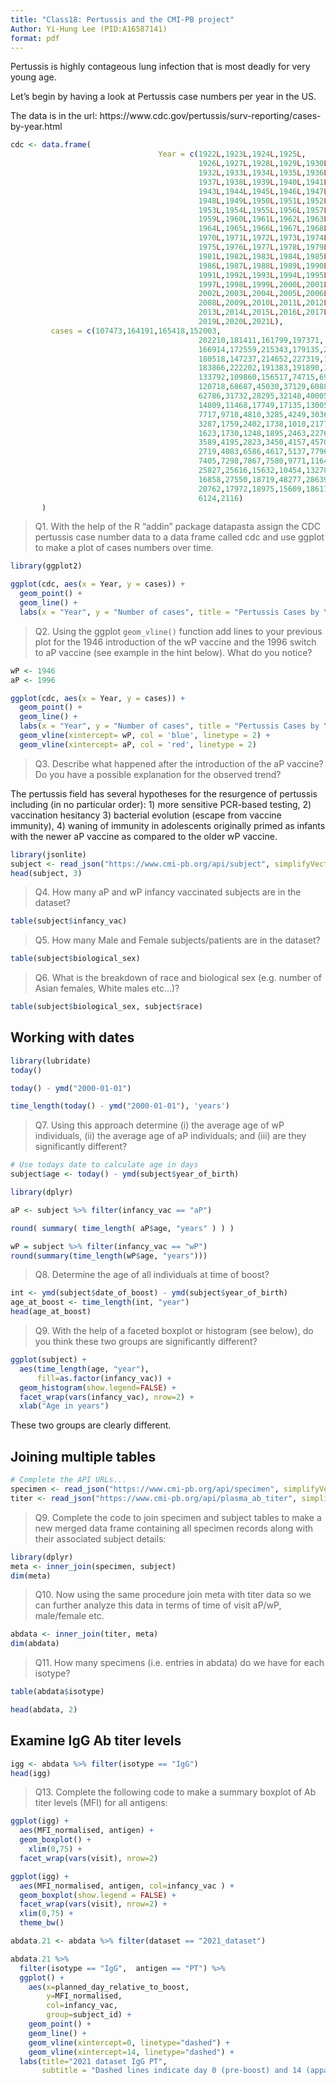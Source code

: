 ```yaml
---
title: "Class18: Pertussis and the CMI-PB project"
Author: Yi-Hung Lee (PID:A16587141)
format: pdf
---
```


Pertussis is highly contageous lung infection that is most deadly for very young age.

Let's begin by having a look at Pertussis case numbers per year in the US.

The data is in the url: https://www.cdc.gov/pertussis/surv-reporting/cases-by-year.html

```r
cdc <- data.frame(
                                 Year = c(1922L,1923L,1924L,1925L,
                                          1926L,1927L,1928L,1929L,1930L,1931L,
                                          1932L,1933L,1934L,1935L,1936L,
                                          1937L,1938L,1939L,1940L,1941L,1942L,
                                          1943L,1944L,1945L,1946L,1947L,
                                          1948L,1949L,1950L,1951L,1952L,
                                          1953L,1954L,1955L,1956L,1957L,1958L,
                                          1959L,1960L,1961L,1962L,1963L,
                                          1964L,1965L,1966L,1967L,1968L,1969L,
                                          1970L,1971L,1972L,1973L,1974L,
                                          1975L,1976L,1977L,1978L,1979L,1980L,
                                          1981L,1982L,1983L,1984L,1985L,
                                          1986L,1987L,1988L,1989L,1990L,
                                          1991L,1992L,1993L,1994L,1995L,1996L,
                                          1997L,1998L,1999L,2000L,2001L,
                                          2002L,2003L,2004L,2005L,2006L,2007L,
                                          2008L,2009L,2010L,2011L,2012L,
                                          2013L,2014L,2015L,2016L,2017L,2018L,
                                          2019L,2020L,2021L),
         cases = c(107473,164191,165418,152003,
                                          202210,181411,161799,197371,
                                          166914,172559,215343,179135,265269,
                                          180518,147237,214652,227319,103188,
                                          183866,222202,191383,191890,109873,
                                          133792,109860,156517,74715,69479,
                                          120718,68687,45030,37129,60886,
                                          62786,31732,28295,32148,40005,
                                          14809,11468,17749,17135,13005,6799,
                                          7717,9718,4810,3285,4249,3036,
                                          3287,1759,2402,1738,1010,2177,2063,
                                          1623,1730,1248,1895,2463,2276,
                                          3589,4195,2823,3450,4157,4570,
                                          2719,4083,6586,4617,5137,7796,6564,
                                          7405,7298,7867,7580,9771,11647,
                                          25827,25616,15632,10454,13278,
                                          16858,27550,18719,48277,28639,32971,
                                          20762,17972,18975,15609,18617,
                                          6124,2116)
       )
```

> Q1. With the help of the R “addin” package datapasta assign the CDC pertussis case number data to a data frame called cdc and use ggplot to make a plot of cases numbers over time.

```r
library(ggplot2)

ggplot(cdc, aes(x = Year, y = cases)) +
  geom_point() +
  geom_line() +
  labs(x = "Year", y = "Number of cases", title = "Pertussis Cases by Year")

```

> Q2. Using the ggplot `geom_vline()` function add lines to your previous plot for the 1946 introduction of the wP vaccine and the 1996 switch to aP vaccine (see example in the hint below). What do you notice?

```r
wP <- 1946
aP <- 1996

ggplot(cdc, aes(x = Year, y = cases)) +
  geom_point() +
  geom_line() +
  labs(x = "Year", y = "Number of cases", title = "Pertussis Cases by Year")+
  geom_vline(xintercept= wP, col = 'blue', linetype = 2) +
  geom_vline(xintercept= aP, col = 'red', linetype = 2)
```

> Q3. Describe what happened after the introduction of the aP vaccine? Do you have a possible explanation for the observed trend?

The pertussis field has several hypotheses for the resurgence of pertussis including (in no particular order): 1) more sensitive PCR-based testing, 2) vaccination hesitancy 3) bacterial evolution (escape from vaccine immunity), 4) waning of immunity in adolescents originally primed as infants with the newer aP vaccine as compared to the older wP vaccine.

```r
library(jsonlite)
subject <- read_json("https://www.cmi-pb.org/api/subject", simplifyVector = TRUE)
head(subject, 3)
```

> Q4. How many aP and wP infancy vaccinated subjects are in the dataset?

```r
table(subject$infancy_vac)
```

> Q5. How many Male and Female subjects/patients are in the dataset?

```r
table(subject$biological_sex)
```

> Q6. What is the breakdown of race and biological sex (e.g. number of Asian females, White males etc…)?

```r
table(subject$biological_sex, subject$race) 
```
## Working with dates
```r
library(lubridate)
today()
```
```r
today() - ymd("2000-01-01")
```

```r
time_length(today() - ymd("2000-01-01"), 'years')
```

> Q7. Using this approach determine (i) the average age of wP individuals, (ii) the average age of aP individuals; and (iii) are they significantly different?

```r
# Use todays date to calculate age in days
subject$age <- today() - ymd(subject$year_of_birth)
```
```r
library(dplyr)

aP <- subject %>% filter(infancy_vac == "aP")

round( summary( time_length( aP$age, "years" ) ) )
```
```r
wP = subject %>% filter(infancy_vac == "wP")
round(summary(time_length(wP$age, "years")))
```

> Q8. Determine the age of all individuals at time of boost?

```r
int <- ymd(subject$date_of_boost) - ymd(subject$year_of_birth)
age_at_boost <- time_length(int, "year")
head(age_at_boost)
```

> Q9. With the help of a faceted boxplot or histogram (see below), do you think these two groups are significantly different?

```r
ggplot(subject) +
  aes(time_length(age, "year"),
      fill=as.factor(infancy_vac)) +
  geom_histogram(show.legend=FALSE) +
  facet_wrap(vars(infancy_vac), nrow=2) +
  xlab("Age in years")
```

These two groups are clearly different.

## Joining multiple tables
```r
# Complete the API URLs...
specimen <- read_json("https://www.cmi-pb.org/api/specimen", simplifyVector = TRUE) 
titer <- read_json("https://www.cmi-pb.org/api/plasma_ab_titer", simplifyVector = TRUE) 
```

> Q9. Complete the code to join specimen and subject tables to make a new merged data frame containing all specimen records along with their associated subject details:

```r
library(dplyr)
meta <- inner_join(specimen, subject)
dim(meta)
```

> Q10. Now using the same procedure join meta with titer data so we can further analyze this data in terms of time of visit aP/wP, male/female etc.

```r
abdata <- inner_join(titer, meta)
dim(abdata)
```

> Q11. How many specimens (i.e. entries in abdata) do we have for each isotype?

```r
table(abdata$isotype)
```

```r
head(abdata, 2)
```

## Examine IgG Ab titer levels

```r
igg <- abdata %>% filter(isotype == "IgG")
head(igg)
```

> Q13. Complete the following code to make a summary boxplot of Ab titer levels (MFI) for all antigens:

```r
ggplot(igg) +
  aes(MFI_normalised, antigen) +
  geom_boxplot() + 
    xlim(0,75) +
  facet_wrap(vars(visit), nrow=2)
```

```r
ggplot(igg) +
  aes(MFI_normalised, antigen, col=infancy_vac ) +
  geom_boxplot(show.legend = FALSE) + 
  facet_wrap(vars(visit), nrow=2) +
  xlim(0,75) +
  theme_bw()
```

```r
abdata.21 <- abdata %>% filter(dataset == "2021_dataset")

abdata.21 %>% 
  filter(isotype == "IgG",  antigen == "PT") %>%
  ggplot() +
    aes(x=planned_day_relative_to_boost,
        y=MFI_normalised,
        col=infancy_vac,
        group=subject_id) +
    geom_point() +
    geom_line() +
    geom_vline(xintercept=0, linetype="dashed") +
    geom_vline(xintercept=14, linetype="dashed") +
  labs(title="2021 dataset IgG PT",
       subtitle = "Dashed lines indicate day 0 (pre-boost) and 14 (apparent peak levels)")
```

